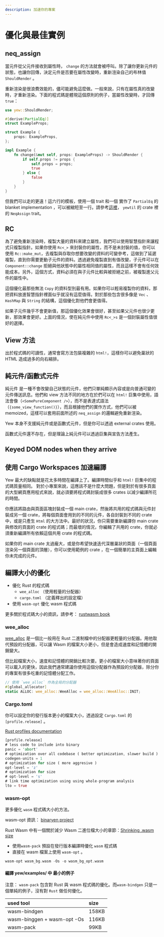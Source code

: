 ```yaml
---
description: 加速你的專案
---
```


# 優化與最佳實例

## neq_assign

當元件從父元件接收到屬性時， `change` 的方法就會被呼叫。除了讓你更新元件的狀態，也讓你回傳，決定元件是否要在屬性改變時，重新渲染自己的布林值 `ShouldRender` 。

重新渲染是很浪費效能的，儘可能避免這麼做。一般來說，只有在屬性真的改變時，才重新渲染。下面的程式碼是體現這個原則的例子，當屬性改變時，才回傳 `true`：

```rust
use yew::ShouldRender;

#[derive(PartialEq)]
struct ExampleProps;

struct Example {
    props: ExampleProps,
};

impl Example {
    fn change(&mut self, props: ExampleProps) -> ShouldRender {
        if self.props != props {
            self.props = props;
            true
        } else {
            false
        }
    }
}
```

但我們可以走的更遠！這六行的模板，使用一個 trait 和一個 實作了 `PartialEq` 的 blanket implementation ，可以被縮短至一行。請參考[這裡](https://docs.rs/yewtil/*/yewtil/trait.NeqAssign.html)， `yewtil` 的 crate 裡的 `NeqAssign` trait。

## RC

為了避免重新渲染時，複製大量的資料來建立屬性，我們可以使用智慧指針來讓程式只複製指針。如果你使用 `Rc<_>` 來封裝你的屬性，而不是未封裝的值，你可以使用 `Rc::make_mut`，去複製與存取你想要改變的資料的可變參考，這做到了延遲複製，直到你需要更動子元件的資料。透過避免複製直到有值改變，子元件可以在 `Component::change` 拒絕與他狀態中的屬性相同值的屬性，而且這樣不會有任何效能成本。另外，這個方式，資料必須在與子元件比較與被拒絕之前，被複製進父元件的屬性中。

這個優化最那些無法 `Copy` 的資料型別最有用。如果你可以輕易複製你的資料，那把資料放進智慧指針裡面似乎就沒有這麼值得。對於那些包含很多像是 `Vec` 、 `HashMap` 與 `String` 的結構，這個優化對他們會更值得。

如果子元件幾乎不會更新值，那這個優化效果會很好，甚至如果父元件也很少更新，那效果會更好。上面的情況，使在純元件中使用 `Rc<_>s` 是一個封裝屬性值很好的選擇。

## View 方法

出於程式碼的可讀性，通常會寫方法包裝複雜的 `html!`，這樣你可以避免巢狀的 HTML 造成過多的向右縮排。

## 純元件/函數式元件

純元件 是一種不會改變自己狀態的元件，他們只單純顯示內容或是向普通可變的元件傳送訊息。他們和 view 方法不同的地方在於們可以在 `html!` 巨集中使用，語法會像（`<SomePureComponent />`），而不是表達式語法（`{some_view_function()}`），而且根據他們的實作方式，他們可以被 memoized，這樣可以套用前面所述的 `neq_assign` 的邏輯避免重新渲染。

Yew 本身不支援純元件或是函數式元件，但是你可以透過 external crates 使用。

函數式元件還不存在，但是理論上純元件可以透過巨集與宣告方法產生。

## Keyed DOM nodes when they arrive

## 使用 Cargo Workspaces 加速編譯

Yew 最大的缺點就是花太多時間在編譯上了。編譯時間似乎和 `html!` 巨集中的程式碼質量相同。 對於小專案來說，這應該不是什麼大問題，但是對於有很多頁面的大型網頁應用程式來說，就必須要將程式碼封裝成很多 crates 以減少編譯所花的時間。

你應該將路由與頁面區塊封裝成一個 main crate，然後將共用的程式碼與元件封裝成另一個 crate，將每個頁面會用到的不同的元件，各自封裝到不同的 crate 中，或是只產生 `Html` 的大方法中。最好的狀況，你只需要重新編譯你 main crate 與修改的頁面的 crate 的程式碼；而最壞的情況，你編輯了共用的 crate，你就必須重新編譯所有依賴這個共用 crate 的程式碼。

如果你的 main crate 太過龐大，或是你希望快速迭代深層巢狀的頁面（一個頁面渲染另一個頁面的頂層），你可以使用範例的 crate ，在一個簡單的主頁面上編輯你未完成的元件。

## 編譯大小的優化 <a id="build-size-optimization"></a>

-   優化 Rust 的程式碼
    -   `wee_alloc` （使用輕量的分配器）
    -   `cargo.toml` （定義釋出的設定檔）
-   使用 `wasm-opt` 優化 wasm 程式碼

更多關於程式碼大小的資訊，請參考： [rustwasm book](https://rustwasm.github.io/book/reference/code-size.html#optimizing-builds-for-code-size)

### wee_alloc

[wee_alloc](https://github.com/rustwasm/wee_alloc) 是一個比一般用在 Rust 二進制檔中的分配器更輕量的分配器。用他取代預設的分配器，可以讓 Wasm 的檔案大小更小，但是會造成速度和記憶體的開銷變大。

但比起檔案大小，速度和記憶體的開銷比較次要。更小的檔案大小意味著你的頁面可以載入的更快，因此我們通常建議你使用這個分配器作為預設的分配器，除分你的專案有很多吃重的記憶體分配工作。

```rust
// 使用 `wee_alloc` 作為全局的分配器
#[global_allocator]
static ALLOC: wee_alloc::WeeAlloc = wee_alloc::WeeAlloc::INIT;
```

### Cargo.toml <a id="cargo-toml"></a>

你可以設定你的發行版本更小的檔案大小，透過設定 `Cargo.toml` 的 `[profile.release]` 。

[Rust profiles documentation](https://doc.rust-lang.org/cargo/reference/profiles.html)

```rust
[profile.release]
# less code to include into binary
panic = 'abort'
# optimization over all codebase ( better optimization, slower build )
codegen-units = 1
# optimization for size ( more aggresive )
opt-level = 'z'
# optimization for size
# opt-level = 's'
# link time optimization using using whole-program analysis
lto = true
```

### wasm-opt <a id="wasm-opt"></a>

更多優化 `wasm` 程式碼大小的方法。

wasm-opt 資訊： [binaryen project](https://github.com/WebAssembly/binaryen)

Rust Wasm 中有一個關於減少 Wasm 二進位檔大小的章節：[Shrinking .wasm size](https://rustwasm.github.io/book/game-of-life/code-size.html)

-   使用`wasm-pack` 預設在發行版本編譯時優化 `wasm` 程式碼
-   直接在 wasm 檔案上使用 `wasm-opt` 。

```rust
wasm-opt wasm_bg.wasm -Os -o wasm_bg_opt.wasm
```

#### 編譯 yew/examples/ 中 最小的例子 <a id="build-size-of-minimal-example-in-yew-examples"></a>

注意： `wasm-pack` 包含對 Rust 與 wasm 程式碼的優化。而`wasm-bindgen` 只是一個單純的例子，沒有對 `Rust` 做任何優化。

| used tool                   | size  |
| :-------------------------- | :---- |
| wasm-bindgen                | 158KB |
| wasm-binggen + wasm-opt -Os | 116KB |
| wasm-pack                   | 99KB  |
